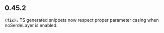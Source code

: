 ## 0.45.2
**`(fix):`** TS generated snippets now respect proper parameter casing when noSerdeLayer is enabled.

